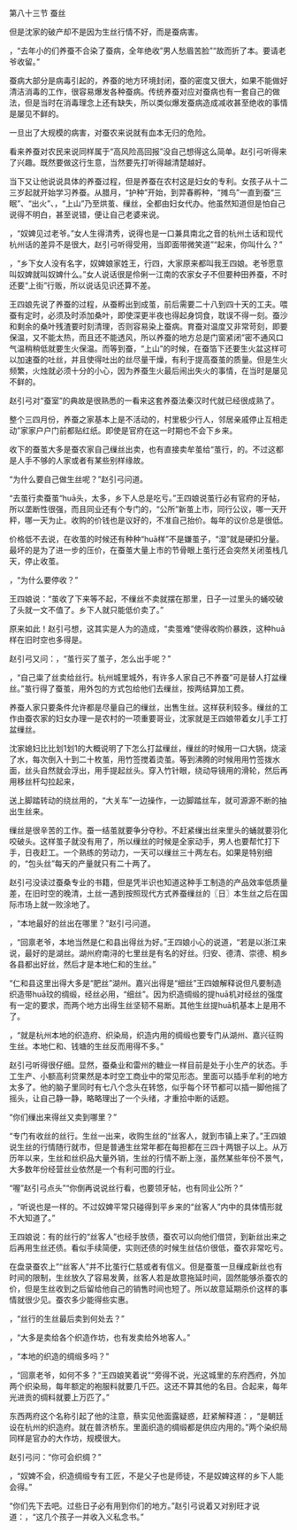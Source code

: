 

第八十三节 蚕丝

但是沈家的破产却不是因为生丝行情不好，而是蚕病害。

，“去年小的们养蚕不合染了蚕病，全年绝收”男人愁眉苦脸”“故而折了本。要请老爷收留。”

蚕病大部分是病毒引起的，养蚕的地方环境封闭，蚕的密度又很大，如果不能做好清洁消毒的工作，很容易爆发各种蚕病。传统养蚕对应对蚕病也有一套自己的做法，但是当时在消毒理念上还有缺失，所以类似爆发蚕病造成减收甚至绝收的事情是屡见不鲜的。

一旦出了大规模的病害，对蚕农来说就有血本无归的危险。

看来养蚕对农民来说同样属于“高风险高回报”没自己想得这么简单。赵引弓听得来了兴趣。既然要做这行生意，当然要先打听得越清楚越好。

当下又让他说说具体的养蚕过程，但是养蚕在农村这是妇女的专利。女孩子从十二三岁起就开始学习养蚕。从腊月，“护种”开始，到羿春孵种，“摊鸟”一直到蚕“三眠”、“出火”、，“上山”乃至烘茧、缫丝，全都由妇女代办。他虽然知道但是怕自己说得不明白，甚至说错，便让自己老婆来说。

，“奴婢见过老爷。”女人生得清秀，说得也是一口兼具南北之音的杭州土话和现代杭州话的差异不是很大，赵引弓听得受用，当即面带微笑道”“起来，你叫什么？”

，“乡下女人没有名字，奴婢娘家姓王，行四，大家原来都叫我王四娘。老爷愿意叫奴婢就叫奴婢什么。”女人说话很是伶俐一江南的农家女子不但要种田养蚕，不时还要“上街”行贩，所以说话见识还算不差。

王四娘先说了养蚕的过程，从蚕孵出到成茧，前后需要二十八到四十天的工夫。喂蚕有定时，必须及时添加桑叶，即使深更半夜也得起身饲食，耽误不得一刻。蚕沙和剩余的桑叶残渣要时刻清理，否则容易染上蚕病。育蚕对温度又非常苛刻，即要保温，又不能太热，而且还不能透风，所以养蚕的地方总是门窗紧闭”密不通风口气温稍稍低就要生火保温。而等到蚕，“上山”的时候，在蚕箔下还要生火盆这样可以加速蚕的吐丝，并且使得吐出的丝尽量干燥，有利于提高蚕茧的质量。但是生火频繁，火烛就必须十分的小心，因为养蚕生火最后闹出失火的事情，在当时是屡见不鲜的。

赵引弓对“蚕室”的典故是很熟悉的一看来这套养蚕法秦汉时代就已经很成熟了。

整个三四月份，养蚕之家基本上是不活动的，村里极少行人，邻居亲戚停止互相走动”家家户户门前都贴红纸。即使是官府在这一时期也不会下乡来。

收下的蚕茧大多是蚕农家自己缫丝出卖，也有直接卖牟茧给“茧行，的。不过这都是人手不够的人家或者有某些别样缘故。

“为什么要自己做生丝呢？”赵引弓问道。

“去茧行卖蚕茧“huā头，太多，乡下人总是吃亏。”王四娘说茧行必有官府的牙帖，所以垄断性很强，而且同业还有个专门的，“公所”新茧上市，同行公议，哪一天开秤，哪一天为止。收购的价钱也是议好的，不准自己抬价。每年的议价总是很低。

价格低不去说，在收茧的时候还有种种“huā样”不是嫌茧子，“湿”就是硬扣分量。最坏的是为了进一步的压价，在蚕茧大量上市的节骨眼上茧行还会突然关闭茧栈几天，停止收茧。

，“为什么要停收？”

王四娘说：“茧收了下来等不起，不缫丝不卖就摆在那里，日子一过里头的蛹咬破了头就一文不值了。乡下人就只能低价卖了。”

原来如此！赵引弓想，这其实是人为的造成，“卖茧难”使得收购价暴跌，这种huā样在旧时空也多得是。

赵引弓又问：，“茧行买了茧子，怎么出手呢？”

，“自己粜了丝卖给丝行。杭州城里城外，有许多人家自己不养蚕”可是替人打盆缫丝。”茧行得了蚕茧，用外包的方式包给他们去缫丝，按两结算加工费。

养蚕人家只要条件允许都是尽量自己的缫丝，出售生丝。这样获利较多。缫丝的工作由蚕农家的妇女办理一是农村的一项重要哥业，沈家就是王四娘带着女儿手工打盆缫丝。

沈家媳妇比比划1划1的大概说明了下怎么打盆缫丝，缫丝的时候用一口大锅，烧滚了水，每次倒入十到二十枚茧，用竹签搅着烫茧。等到沸腾的时候用用竹签拨水面，丝头自然就会浮出，用手提起丝头。穿入竹针眼，绕动导镜用的滑轮，然后再用移丝杆勾拉起来，

送上脚踏转动的绕丝用的，“大关车”一边操作，一边脚踏丝车，就可源源不断的抽出生丝来。

缫丝是很辛苦的工作。蚕一结茧就要争分夺秒。不赶紧缫出丝来里头的蛹就要羽化咬破头。这样茧子就没有用了，所以缫丝的时候是全家动手，男人也要帮忙打下手，日夜赶工。一个熟练的劳动力，一天可以缫丝三十两左右。如果是特别细的，“包头丝”每天的产量就只有二十两了。

赵引弓没读过蚕桑专业的书籍，但是凭半识也知道这种手工制造的产品效率低质量差，在旧时空的晚清，土丝一遇到按照现代方式养蚕缫丝的〖日〗本生丝之后在国际市场上就一败涂地了。

，“本地最好的丝出在哪里？”赵引弓问道。

，“回禀老爷，本地当然是仁和县出得丝为好。”王四娘小心的说道，“若是以浙江来说，最好的是湖丝。湖州府南浔的七里丝是有名的好丝。归安、德清、崇德、桐乡各县都出好丝，然后才是本地仁和的生丝。”

“仁和县这里出得大多是“肥丝”湖州。嘉兴出得是“细丝”王四娘解释说但凡要制造织造带huā玟的绸缎，经丝必用，“细丝”。因为织造绸缎的提huā机对经丝的强度有一定的要求，而两个地方出得生丝坚韧不易断。其他生丝提huā机基本上是用不了。

，“就是杭州本地的织造府、织染局，织造内用的绸缎也要专门从湖州、嘉兴征购生丝。本地仁和、钱塘的生丝反而用得不多。”

赵引弓听得很仔细。显然，蚕桑业和雷州的糖业一样目前是处于小生产的状态。手工生产、小额高利贷果然是本时空工商业中的常见形态。里面可以插手牟利的地方太多了。他的脑子里同时有七八个念头在转悠，似乎每个环节都可以插一脚他摇了摇头，让自己静一静，略略理出了一个头绪，才重拾中断的话题。

“你们缫出来得丝又卖到哪里？”

“专门有收丝的丝行。生丝一出来，收购生丝的“丝客人，就到市镇上来了。”王四娘说生丝的行情随行就市，但是普通生丝常年都在每担都在三四十两银子以上。从万历年以来，生丝和丝织品大量外销，生丝的行情不断上涨，虽然某些年份不景气，大多数年份经营丝业依然是一个有利可图的行业。

“喔”赵引弓点头”“你倒再说说丝行看，也要领牙帖，也有同业公所？”

，“听说也是一样的。不过奴婢平常只碰得到平乡来的“丝客人”内中的具体情形就不大知道了。”

王四娘说：有的丝行的“丝客人”也经手放债，蚕农可以向他们借贷，到新丝出来之后再用生丝还债。看似手续简便，实则还债的时候生丝估价很低，蚕农非常吃亏。

在盘录蚕农上”“丝客人”并不比茧行仁慈或者有信义。但是蚕茧一旦缫成新丝也有时间的限制，生丝放久了容易发黄，丝客人若是故意拖延时间，固然能够杀蚕农的价，但是生丝收到之后留给他自己的销售时间也短了。所以故意延期杀价这样的事情就很少见。蚕农多少能得些实惠。

，“丝行的生丝最后卖到何处去？”

，“大多是卖给各个织造作坊，也有发卖给外地客人。”

，“本地的织造的绸缎多吗？”

，“回禀老爷，如何不多？”王四娘笑着说”“旁得不说，光这城里的东府西府，外加两个织染局，每年额定的袍服料就要几千匹。这还不算其他的名目。合起来，每年光进贡的绸料就要上万匹了。”

东西两府这个名称引起了他的注意，蔡实见他面露疑惑，赶紧解释道：，“是朝廷设在杭州的织造府。就在普济桥东。里面织造的绸缎都是供应内用的。”两个染织局同样是官办的大作坊，规模很大。

赵引弓问：“你可会织绸？”

，“奴婢不会，织造绸缎专有工匠，不是父子也是师徒，不是奴婢这样的乡下人能会得。”

“你们先下去吧。过些日子必有用到你们的地方。”赵引弓说着又对别旺才说道：，“这几个孩子一并收入义私念书。”


